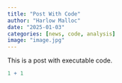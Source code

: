 ```yaml
---
title: "Post With Code"
author: "Harlow Malloc"
date: "2025-01-03"
categories: [news, code, analysis]
image: "image.jpg"
---
```


This is a post with executable code.

```r
1 + 1
```
